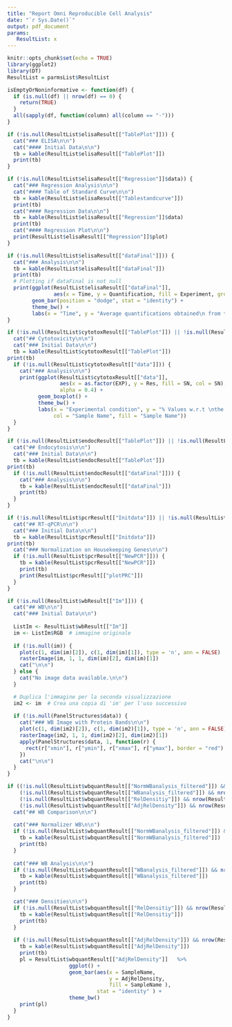 ```yaml
---
title: "Report Omni Reproducible Cell Analysis"
date: "`r Sys.Date()`"
output: pdf_document
params:
   ResultList: x
---
```

```r
knitr::opts_chunk$set(echo = TRUE)
library(ggplot2)
library(DT)
ResultList = parmsList$ResultList

isEmptyOrNoninformative <- function(df) {
  if (is.null(df) || nrow(df) == 0) {
    return(TRUE)
  }
  all(sapply(df, function(column) all(column == "-")))
}
```

```r
if (!is.null(ResultList$elisaResult[["TablePlot"]])) {
  cat("### ELISA\n\n")
  cat("#### Initial Data\n\n")
  tb = kable(ResultList$elisaResult[["TablePlot"]])
  print(tb)
}
```

```r
if (!is.null(ResultList$elisaResult[["Regression"]]$data)) {
  cat("### Regression Analysis\n\n")
  cat("#### Table of Standard Curve\n\n")
  tb = kable(ResultList$elisaResult[["Tablestandcurve"]])
  print(tb)
  cat("#### Regression Data\n\n")
  tb = kable(ResultList$elisaResult[["Regression"]]$data)
  print(tb)
  cat("#### Regression Plot\n\n")
  print(ResultList$elisaResult[["Regression"]]$plot)
}
```


```r
if (!is.null(ResultList$elisaResult[["dataFinal"]])) {
  cat("### Analysis\n\n")
  tb = kable(ResultList$elisaResult[["dataFinal"]])
  print(tb)
  # Plotting if dataFinal is not null
  print(ggplot(ResultList$elisaResult[["dataFinal"]],
               aes(x = Time, y = Quantification, fill = Experiment, group = Experiment)) +
        geom_bar(position = "dodge", stat = "identity") +
        theme_bw() +
        labs(x = "Time", y = "Average quantifications obtained\n from the lm"))
}
```


```r
if (!is.null(ResultList$cytotoxResult[["TablePlot"]]) || !is.null(ResultList$cytotoxResult[["data"]])) {
  cat("## Cytotoxicity\n\n")
  cat("### Initial Data\n\n")
  tb = kable(ResultList$cytotoxResult[["TablePlot"]])
print(tb)
  if (!is.null(ResultList$cytotoxResult[["data"]])) {
    cat("### Analysis\n\n")
    print(ggplot(ResultList$cytotoxResult[["data"]],
                 aes(x = as.factor(EXP), y = Res, fill = SN, col = SN),
                 alpha = 0.4) +
          geom_boxplot() +
          theme_bw() +
          labs(x = "Experimental condition", y = "% Values w.r.t \nthe baseline cell death",
               col = "Sample Name", fill = "Sample Name"))
  }
}

```


```r
if (!is.null(ResultList$endocResult[["TablePlot"]]) || !is.null(ResultList$endocResult[["dataFinal"]])) {
  cat("## Endocytosis\n\n")
  cat("### Initial Data\n\n")
  tb = kable(ResultList$endocResult[["TablePlot"]])
print(tb)
  if (!is.null(ResultList$endocResult[["dataFinal"]])) {
    cat("### Analysis\n\n")
    tb = kable(ResultList$endocResult[["dataFinal"]])
    print(tb)
  }
}
```


```r
if (!is.null(ResultList$pcrResult[["Initdata"]]) || !is.null(ResultList$pcrResult[["NewPCR"]])) {
  cat("## RT-qPCR\n\n")
  cat("### Initial Data\n\n")
  tb = kable(ResultList$pcrResult[["Initdata"]])
print(tb)
  cat("### Normalization on Housekeeping Genes\n\n")
  if (!is.null(ResultList$pcrResult[["NewPCR"]])) {
    tb = kable(ResultList$pcrResult[["NewPCR"]])
    print(tb)
    print(ResultList$pcrResult[["plotPRC"]])
  }
}

```

```r
if (!is.null(ResultList$wbResult[["Im"]])) {
  cat("## WB\n\n")
  cat("### Initial Data\n\n")
 
  ListIm <- ResultList$wbResult[["Im"]]
  im <- ListIm$RGB  # immagine originale
  
  if (!is.null(im)) {
    plot(c(1, dim(im)[2]), c(1, dim(im)[1]), type = 'n', ann = FALSE)
    rasterImage(im, 1, 1, dim(im)[2], dim(im)[1])
    cat("\n\n") 
  } else {
    cat("No image data available.\n\n")
  }

  # Duplica l'immagine per la seconda visualizzazione
  im2 <- im  # Crea una copia di 'im' per l'uso successivo
  
  if (!is.null(PanelStructures$data)) {
    cat("### WB Image with Protein Bands\n\n")
    plot(c(1, dim(im2)[2]), c(1, dim(im2)[1]), type = 'n', ann = FALSE)
    rasterImage(im2, 1, 1, dim(im2)[2], dim(im2)[1])
    apply(PanelStructures$data, 1, function(r) {
      rect(r["xmin"], r["ymin"], r["xmax"], r["ymax"], border = "red")
    })
    cat("\n\n")
  }
}

```

```r
if ((!is.null(ResultList$wbquantResult[["NormWBanalysis_filtered"]]) && nrow(ResultList$wbquantResult[["NormWBanalysis_filtered"]]) > 0) ||
    (!is.null(ResultList$wbquantResult[["WBanalysis_filtered"]]) && nrow(ResultList$wbquantResult[["WBanalysis_filtered"]]) > 0) ||
    (!is.null(ResultList$wbquantResult[["RelDensitiy"]]) && nrow(ResultList$wbquantResult[["RelDensitiy"]]) > 0) ||
    (!is.null(ResultList$wbquantResult[["AdjRelDensity"]]) && nrow(ResultList$wbquantResult[["AdjRelDensity"]]) > 0)) {
  cat("## WB Comparison\n\n")
  
  cat("### Normalizer WB\n\n")
  if (!is.null(ResultList$wbquantResult[["NormWBanalysis_filtered"]]) && nrow(ResultList$wbquantResult[["NormWBanalysis_filtered"]]) > 0) {
    tb = kable(ResultList$wbquantResult[["NormWBanalysis_filtered"]])
    print(tb)
  }
  
  cat("### WB Analysis\n\n")
  if (!is.null(ResultList$wbquantResult[["WBanalysis_filtered"]]) && nrow(ResultList$wbquantResult[["WBanalysis_filtered"]]) > 0) {
    tb = kable(ResultList$wbquantResult[["WBanalysis_filtered"]])
    print(tb)
  }

  cat("### Densities\n\n")
  if (!is.null(ResultList$wbquantResult[["RelDensitiy"]]) && nrow(ResultList$wbquantResult[["RelDensitiy"]]) > 0) {
    tb = kable(ResultList$wbquantResult[["RelDensitiy"]])
    print(tb)
  }
  
  if (!is.null(ResultList$wbquantResult[["AdjRelDensity"]]) && nrow(ResultList$wbquantResult[["AdjRelDensity"]]) > 0) {
    tb = kable(ResultList$wbquantResult[["AdjRelDensity"]])
    print(tb)
    pl = ResultList$wbquantResult[["AdjRelDensity"]]   %>%
                    ggplot() +
                    geom_bar(aes(x = SampleName,
                                 y = AdjRelDensity,
                                 fill = SampleName ),
                             stat = "identity" ) +
                    theme_bw()
    print(pl)
  }
}

```



